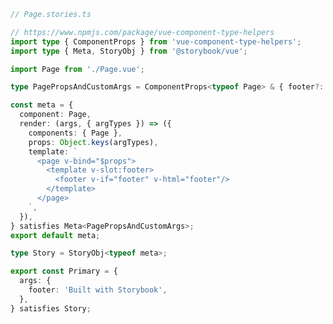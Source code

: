 ```ts
// Page.stories.ts

// https://www.npmjs.com/package/vue-component-type-helpers
import type { ComponentProps } from 'vue-component-type-helpers';
import type { Meta, StoryObj } from '@storybook/vue';

import Page from './Page.vue';

type PagePropsAndCustomArgs = ComponentProps<typeof Page> & { footer?: string };

const meta = {
  component: Page,
  render: (args, { argTypes }) => ({
    components: { Page },
    props: Object.keys(argTypes),
    template: `
      <page v-bind="$props">
        <template v-slot:footer>
          <footer v-if="footer" v-html="footer"/>
        </template>
      </page>
    `,
  }),
} satisfies Meta<PagePropsAndCustomArgs>;
export default meta;

type Story = StoryObj<typeof meta>;

export const Primary = {
  args: {
    footer: 'Built with Storybook',
  },
} satisfies Story;
```
